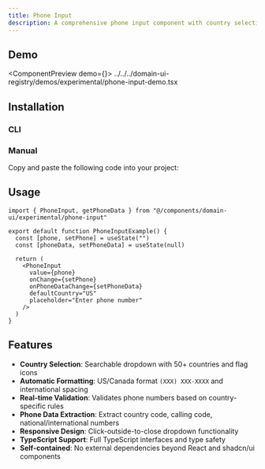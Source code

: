 ```yaml
---
title: Phone Input
description: A comprehensive phone input component with country selection, formatting, and validation.
---
```



## Demo

<ComponentPreview demo={<PhoneInputDemo />}>
  <include>../../../domain-ui-registry/demos/experimental/phone-input-demo.tsx</include>
</ComponentPreview>

## Installation

### CLI

<RegistryCliCommands name="phone-input" type="free" />

### Manual

Copy and paste the following code into your project:

<RegistryAllFiles name="phone-input" type="free" />

## Usage

```tsx
import { PhoneInput, getPhoneData } from "@/components/domain-ui/experimental/phone-input"
```

```tsx
export default function PhoneInputExample() {
  const [phone, setPhone] = useState("")
  const [phoneData, setPhoneData] = useState(null)

  return (
    <PhoneInput
      value={phone}
      onChange={setPhone}
      onPhoneDataChange={setPhoneData}
      defaultCountry="US"
      placeholder="Enter phone number"
    />
  )
}
```

## Features

- **Country Selection**: Searchable dropdown with 50+ countries and flag icons
- **Automatic Formatting**: US/Canada format `(XXX) XXX-XXXX` and international spacing
- **Real-time Validation**: Validates phone numbers based on country-specific rules
- **Phone Data Extraction**: Extract country code, calling code, national/international numbers
- **Responsive Design**: Click-outside-to-close dropdown functionality
- **TypeScript Support**: Full TypeScript interfaces and type safety
- **Self-contained**: No external dependencies beyond React and shadcn/ui components
